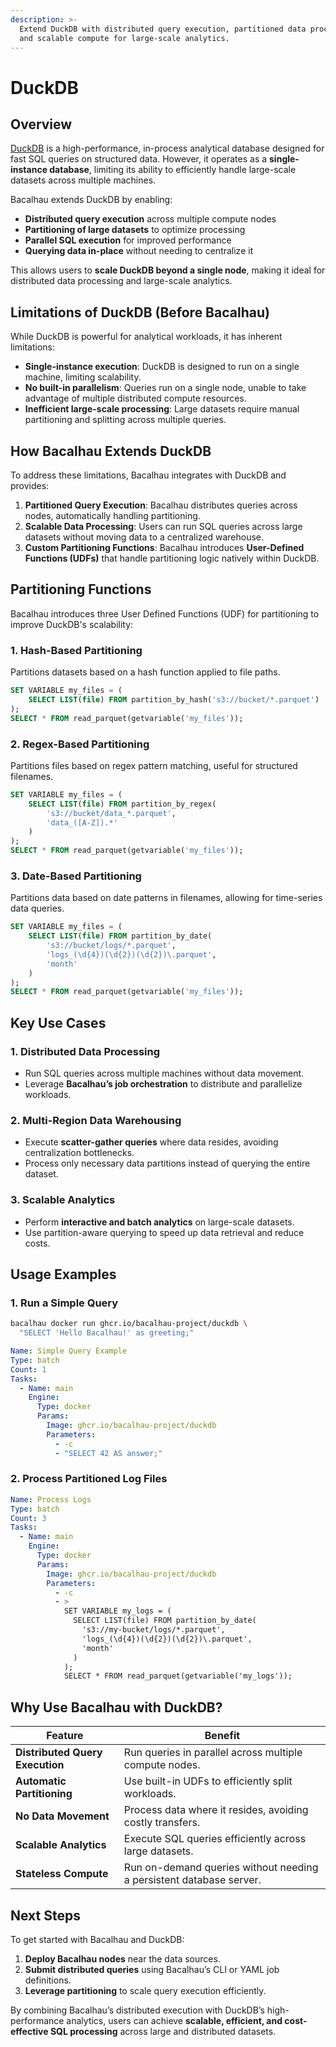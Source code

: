 ```yaml
---
description: >-
  Extend DuckDB with distributed query execution, partitioned data processing,
  and scalable compute for large-scale analytics.
---
```



# DuckDB

## Overview

[DuckDB](https://duckdb.org/) is a high-performance, in-process analytical database designed for fast SQL queries on structured data. However, it operates as a **single-instance database**, limiting its ability to efficiently handle large-scale datasets across multiple machines.

Bacalhau extends DuckDB by enabling:

- **Distributed query execution** across multiple compute nodes
- **Partitioning of large datasets** to optimize processing
- **Parallel SQL execution** for improved performance
- **Querying data in-place** without needing to centralize it

This allows users to **scale DuckDB beyond a single node**, making it ideal for distributed data processing and large-scale analytics.

## Limitations of DuckDB (Before Bacalhau)

While DuckDB is powerful for analytical workloads, it has inherent limitations:

- **Single-instance execution**: DuckDB is designed to run on a single machine, limiting scalability.
- **No built-in parallelism**: Queries run on a single node, unable to take advantage of multiple distributed compute resources.
- **Inefficient large-scale processing**: Large datasets require manual partitioning and splitting across multiple queries.

## How Bacalhau Extends DuckDB

To address these limitations, Bacalhau integrates with DuckDB and provides:

1. **Partitioned Query Execution**: Bacalhau distributes queries across nodes, automatically handling partitioning.
2. **Scalable Data Processing**: Users can run SQL queries across large datasets without moving data to a centralized warehouse.
3. **Custom Partitioning Functions**: Bacalhau introduces **User-Defined Functions (UDFs)** that handle partitioning logic natively within DuckDB.

## Partitioning Functions

Bacalhau introduces three User Defined Functions (UDF) for partitioning to improve DuckDB's scalability:

### 1. Hash-Based Partitioning

Partitions datasets based on a hash function applied to file paths.

```sql
SET VARIABLE my_files = (
    SELECT LIST(file) FROM partition_by_hash('s3://bucket/*.parquet')
);
SELECT * FROM read_parquet(getvariable('my_files'));
```

### 2. Regex-Based Partitioning

Partitions files based on regex pattern matching, useful for structured filenames.

```sql
SET VARIABLE my_files = (
    SELECT LIST(file) FROM partition_by_regex(
        's3://bucket/data_*.parquet',
        'data_([A-Z]).*'
    )
);
SELECT * FROM read_parquet(getvariable('my_files'));
```

### 3. Date-Based Partitioning

Partitions data based on date patterns in filenames, allowing for time-series data queries.

```sql
SET VARIABLE my_files = (
    SELECT LIST(file) FROM partition_by_date(
        's3://bucket/logs/*.parquet',
        'logs_(\d{4})(\d{2})(\d{2})\.parquet',
        'month'
    )
);
SELECT * FROM read_parquet(getvariable('my_files'));
```

## Key Use Cases

### 1. Distributed Data Processing

- Run SQL queries across multiple machines without data movement.
- Leverage **Bacalhau’s job orchestration** to distribute and parallelize workloads.

### 2. Multi-Region Data Warehousing

- Execute **scatter-gather queries** where data resides, avoiding centralization bottlenecks.
- Process only necessary data partitions instead of querying the entire dataset.

### 3. Scalable Analytics

- Perform **interactive and batch analytics** on large-scale datasets.
- Use partition-aware querying to speed up data retrieval and reduce costs.

## Usage Examples

### 1. Run a Simple Query

<Tabs groupId="simple-query">
<TabItem value="Imperative (CLI)" label="Imperative (CLI)">

```bash
bacalhau docker run ghcr.io/bacalhau-project/duckdb \
  "SELECT 'Hello Bacalhau!' as greeting;"
```

</TabItem>

<TabItem value="Declarative (YAML)" label="Declarative (YAML)">

```yaml
Name: Simple Query Example
Type: batch
Count: 1
Tasks:
  - Name: main
    Engine:
      Type: docker
      Params:
        Image: ghcr.io/bacalhau-project/duckdb
        Parameters:
          - -c
          - "SELECT 42 AS answer;"
```

</TabItem>
</Tabs>

### 2. Process Partitioned Log Files

```yaml
Name: Process Logs
Type: batch
Count: 3
Tasks:
  - Name: main
    Engine:
      Type: docker
      Params:
        Image: ghcr.io/bacalhau-project/duckdb
        Parameters:
          - -c
          - >
            SET VARIABLE my_logs = (
              SELECT LIST(file) FROM partition_by_date(
                's3://my-bucket/logs/*.parquet',
                'logs_(\d{4})(\d{2})(\d{2})\.parquet',
                'month'
              )
            );
            SELECT * FROM read_parquet(getvariable('my_logs'));
```

## Why Use Bacalhau with DuckDB?

| Feature                         | Benefit                                                             |
| ------------------------------- | ------------------------------------------------------------------- |
| **Distributed Query Execution** | Run queries in parallel across multiple compute nodes.              |
| **Automatic Partitioning**      | Use built-in UDFs to efficiently split workloads.                   |
| **No Data Movement**            | Process data where it resides, avoiding costly transfers.           |
| **Scalable Analytics**          | Execute SQL queries efficiently across large datasets.              |
| **Stateless Compute**           | Run on-demand queries without needing a persistent database server. |

## Next Steps

To get started with Bacalhau and DuckDB:

1. **Deploy Bacalhau nodes** near the data sources.
2. **Submit distributed queries** using Bacalhau’s CLI or YAML job definitions.
3. **Leverage partitioning** to scale query execution efficiently.

By combining Bacalhau’s distributed execution with DuckDB’s high-performance analytics, users can achieve **scalable, efficient, and cost-effective SQL processing** across large and distributed datasets.
